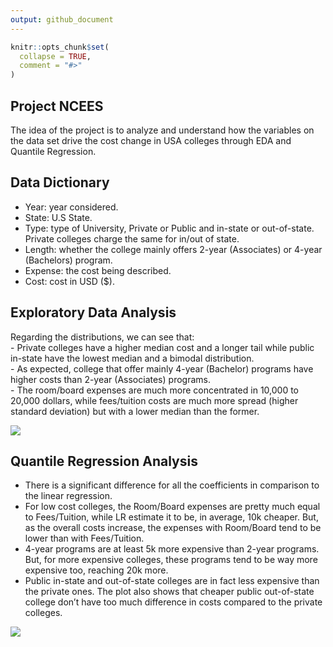 ```yaml
---
output: github_document
---
```


<!-- README.md is generated from README.Rmd. Please edit that file -->

```r
knitr::opts_chunk$set(
  collapse = TRUE,
  comment = "#>"
)
```

## Project NCEES

The idea of the project is to analyze and understand how the variables on the data set drive the cost change in USA colleges through EDA and Quantile Regression.  

## Data Dictionary  
- Year: year considered.  
- State: U.S State.  
- Type: type of University, Private or Public and in-state or out-of-state. Private colleges charge the same for in/out of state.  
- Length: whether the college mainly offers 2-year (Associates) or 4-year (Bachelors) program.    
- Expense: the cost being described.  
- Cost: cost in USD ($).  

## Exploratory Data Analysis

Regarding the distributions, we can see that:  
- Private colleges have a higher median cost and a longer tail while public in-state have the lowest median and a bimodal distribution.  
- As expected, college that offer mainly 4-year (Bachelor) programs have higher costs than 2-year (Associates) programs.  
- The room/board expenses are much more concentrated in 10,000 to 20,000 dollars, while fees/tuition costs are much more spread (higher standard deviation) but with a lower median than the former.  

![](img/eda.PNG)

## Quantile Regression Analysis  
- There is a significant difference for all the coefficients in comparison to the linear regression.  
- For low cost colleges, the Room/Board expenses are pretty much equal to Fees/Tuition, while LR estimate it to be, in average, 10k cheaper. But, as the overall costs increase, the expenses with Room/Board tend to be lower than with Fees/Tuition.  
- 4-year programs are at least 5k more expensive than 2-year programs. But, for more expensive colleges, these programs tend to be way more expensive too, reaching 20k more.  
- Public in-state and out-of-state colleges are in fact less expensive than the private ones. The plot also shows that cheaper public out-of-state college don't have too much difference in costs compared to the private colleges.  

![](img/qr.PNG)


